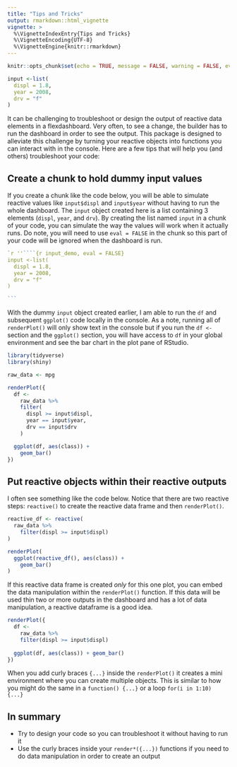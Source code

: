 ```yaml
---
title: "Tips and Tricks"
output: rmarkdown::html_vignette
vignette: >
  %\VignetteIndexEntry{Tips and Tricks}
  %\VignetteEncoding{UTF-8}
  %\VignetteEngine{knitr::rmarkdown}
---
```


```r
knitr::opts_chunk$set(echo = TRUE, message = FALSE, warning = FALSE, eval = FALSE)

input <-list(
  displ = 1.8,
  year = 2008,
  drv = "f"
)
```

It can be challenging to troubleshoot or design the output of reactive data elements in a flexdashboard. Very often, to see a change, the builder has to run the dashboard in order to see the output. This package is designed to alleviate this challenge by turning your reactive objects into functions you can interact with in the console. Here are a few tips that will help you (and others) troubleshoot your code:

## Create a chunk to hold dummy input values
If you create a chunk like the code below, you will be able to simulate reactive values like `input$displ` and `input$year` without having to run the whole dashboard. The `input` object created here is a list containing 3 elements (`displ`,  `year`, and `drv`). By creating the list named `input` in a chunk of your code, you can simulate the way the values will work when it actually runs. Do note, you will need to use `eval = FALSE` in the chunk so this part of your code will be ignored when the dashboard is run.

````r
`r ''````{r input_demo, eval = FALSE}
input <-list(
  displ = 1.8,
  year = 2008,
  drv = "f"
)

```
````

With the dummy `input` object created earlier, I am able to run the `df` and subsequent `ggplot()` code locally in the console. As a note, running all of `renderPlot()` will only show text in the console but if you run the `df <-` section and the `ggplot()` section, you will have access to `df` in your global environment and see the bar chart in the plot pane of RStudio.

```r
library(tidyverse)
library(shiny)

raw_data <- mpg

renderPlot({
  df <- 
    raw_data %>% 
    filter(
      displ >= input$displ,
      year == input$year,
      drv == input$drv
    )

  ggplot(df, aes(class)) +
    geom_bar()
})
```


## Put reactive objects within their reactive outputs
I often see something like the code below. Notice that there are two reactive steps: `reactive()` to create the reactive data frame and then `renderPlot()`. 
```r
reactive_df <- reactive(
  raw_data %>% 
    filter(displ >= input$displ)
)

renderPlot(
  ggplot(reactive_df(), aes(class)) +
    geom_bar()
)
```

If this reactive data frame is created *only* for this one plot, you can embed the data manipulation within the `renderPlot()` function. If this data will be used thin two or more outputs in the dashboard and has a lot of data manipulation, a reactive dataframe is a good idea.

```r
renderPlot({
  df <-
    raw_data %>% 
    filter(displ >= input$displ)
    
  ggplot(df, aes(class)) + geom_bar()
})
```


When you add curly braces `{...}` inside the `renderPlot()` it creates a mini environment where you can create multiple objects. This is similar to how you might do the same in a `function() {...}` or a loop `for(i in 1:10) {...}`


## In summary
* Try to design your code so you can troubleshoot it without having to run it
* Use the curly braces inside your `render*({...})` functions if you need to do data manipulation in order to create an output
